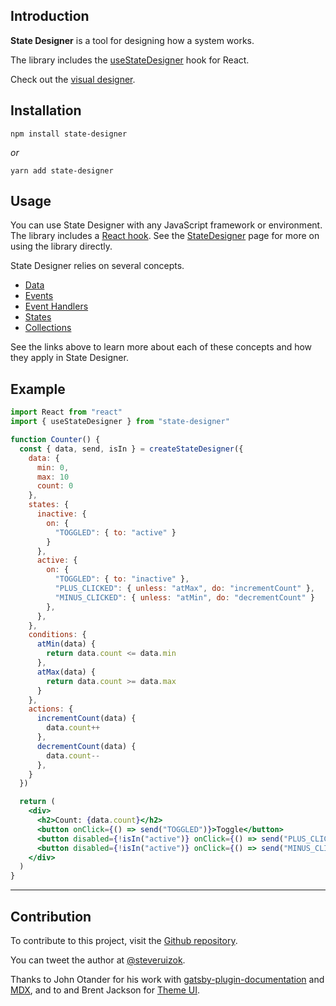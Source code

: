 ## Introduction

**State Designer** is a tool for designing how a system works.

The library includes the [useStateDesigner](/docs/useStateDesigner) hook for React.

Check out the [visual designer](https://state-designer-designer.now.sh/).

## Installation

```
npm install state-designer
```

_or_

```
yarn add state-designer
```

## Usage

You can use State Designer with any JavaScript framework or environment. The library includes a [React hook](/docs/useStateDesigner). See the [StateDesigner](/docs/StateDesigner) page for more on using the library directly.

State Designer relies on several concepts.

- [Data](/)
- [Events](/)
- [Event Handlers](/)
- [States](/)
- [Collections](/)

See the links above to learn more about each of these concepts and how they apply in State Designer.

## Example

```jsx
import React from "react"
import { useStateDesigner } from "state-designer"

function Counter() {
  const { data, send, isIn } = createStateDesigner({
    data: {
      min: 0,
      max: 10
      count: 0
    },
    states: {
      inactive: {
        on: {
          "TOGGLED": { to: "active" }
        }
      },
      active: {
        on: {
          "TOGGLED": { to: "inactive" },
          "PLUS_CLICKED": { unless: "atMax", do: "incrementCount" },
          "MINUS_CLICKED": { unless: "atMin", do: "decrementCount" }
        },
      },
    },
    conditions: {
      atMin(data) {
        return data.count <= data.min
      },
      atMax(data) {
        return data.count >= data.max
      }
    },
    actions: {
      incrementCount(data) {
        data.count++
      },
      decrementCount(data) {
        data.count--
      },
    }
  })

  return (
    <div>
      <h2>Count: {data.count}</h2>
      <button onClick={() => send("TOGGLED")}>Toggle</button>
      <button disabled={!isIn("active")} onClick={() => send("PLUS_CLICKED")}>+</button>
      <button disabled={!isIn("active")} onClick={() => send("MINUS_CLICKED")}>-</button>
    </div>
  )
}
```

---

## Contribution

To contribute to this project, visit the
[Github repository](https://github.com/steveruizok/quick-docs).

You can tweet the author at [@steveruizok](http://twitter.com/steveruizok).

Thanks to John Otander for his work with
[gatsby-plugin-documentation](https://github.com/johno/gatsby-theme-documentation)
and [MDX](https://github.com/mdx-js/mdx), and to and Brent Jackson for
[Theme UI](https://github.com/system-ui/theme-ui).
